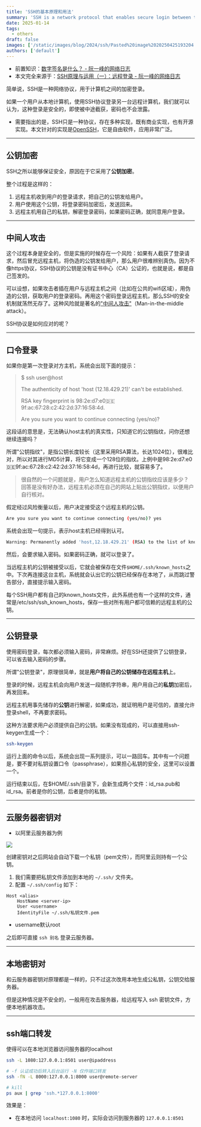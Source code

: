 ```yaml
---
title: 'SSH的基本原理和用法'
summary: 'SSH is a network protocol that enables secure login between two computers.'
date: 2025-01-14
tags:
  - others
draft: false
images: ['/static/images/blog/2024/ssh/Pasted%20image%2020250425193204.webp']
authors: ['default']
---
```


- 前置知识：[数字签名是什么？ - 阮一峰的网络日志](https://www.ruanyifeng.com/blog/2011/08/what_is_a_digital_signature.html)
- 本文完全来源于：[SSH原理与运用（一）：远程登录 - 阮一峰的网络日志](https://www.ruanyifeng.com/blog/2011/12/ssh_remote_login.html)

简单说，SSH是一种网络协议，用于计算机之间的加密登录。

如果一个用户从本地计算机，使用SSH协议登录另一台远程计算机，我们就可以认为，这种登录是安全的，即使被中途截获，密码也不会泄露。

- 需要指出的是，SSH只是一种协议，存在多种实现，既有商业实现，也有开源实现。本文针对的实现是[OpenSSH](http://www.openssh.com/)，它是自由软件，应用非常广泛。

---

## 公钥加密

SSH之所以能够保证安全，原因在于它采用了**公钥加密**。

整个过程是这样的：

1. 远程主机收到用户的登录请求，把自己的公钥发给用户。
2. 用户使用这个公钥，将登录密码加密后，发送回来。
3. 远程主机用自己的私钥，解密登录密码，如果密码正确，就同意用户登录。

---

## 中间人攻击

这个过程本身是安全的，但是实施的时候存在一个风险：如果有人截获了登录请求，然后冒充远程主机，将伪造的公钥发给用户，那么用户很难辨别真伪。因为不像https协议，SSH协议的公钥是没有证书中心（CA）公证的，也就是说，都是自己签发的。

可以设想，如果攻击者插在用户与远程主机之间（比如在公共的wifi区域），用伪造的公钥，获取用户的登录密码。再用这个密码登录远程主机，那么SSH的安全机制就荡然无存了。这种风险就是著名的["中间人攻击"](https://en.wikipedia.org/wiki/Man-in-the-middle_attack)（Man-in-the-middle attack）。

SSH协议是如何应对的呢？

---

## 口令登录

如果你是第一次登录对方主机，系统会出现下面的提示：

> $ ssh user@host
>
> The authenticity of host 'host (12.18.429.21)' can't be established.
>
> RSA key fingerprint is 98:2e:d7:e0:de:9f:ac:67:28:c2:42:2d:37:16:58:4d.
>
> Are you sure you want to continue connecting (yes/no)?

这段话的意思是，无法确认host主机的真实性，只知道它的公钥指纹，问你还想继续连接吗？

所谓"公钥指纹"，是指公钥长度较长（这里采用RSA算法，长达1024位），很难比对，所以对其进行MD5计算，将它变成一个128位的指纹。上例中是98:2e:d7:e0:de:9f:ac:67:28:c2:42:2d:37:16:58:4d，再进行比较，就容易多了。

> 很自然的一个问题就是，用户怎么知道远程主机的公钥指纹应该是多少？
> 回答是没有好办法，远程主机必须在自己的网站上贴出公钥指纹，以便用户自行核对。

假定经过风险衡量以后，用户决定接受这个远程主机的公钥。

```bash
Are you sure you want to continue connecting (yes/no)? yes
```

系统会出现一句提示，表示host主机已经得到认可。

```bash
Warning: Permanently added 'host,12.18.429.21' (RSA) to the list of known hosts.
```

然后，会要求输入密码。如果密码正确，就可以登录了。

当远程主机的公钥被接受以后，它就会被保存在文件`$HOME/.ssh/known_hosts`之中。下次再连接这台主机，系统就会认出它的公钥已经保存在本地了，从而跳过警告部分，直接提示输入密码。

每个SSH用户都有自己的known_hosts文件，此外系统也有一个这样的文件，通常是/etc/ssh/ssh_known_hosts，保存一些对所有用户都可信赖的远程主机的公钥。

---

## 公钥登录

使用密码登录，每次都必须输入密码，非常麻烦。好在SSH还提供了公钥登录，可以省去输入密码的步骤。

所谓"公钥登录"，原理很简单，就是**用户将自己的公钥储存在远程主机**上。

登录的时候，远程主机会向用户发送一段随机字符串，用户用自己的**私钥**加密后，再发回来。

远程主机用事先储存的**公钥**进行解密，如果成功，就证明用户是可信的，直接允许登录shell，不再要求密码。

这种方法要求用户必须提供自己的公钥。如果没有现成的，可以直接用ssh-keygen生成一个：

```bash
ssh-keygen
```

运行上面的命令以后，系统会出现一系列提示，可以一路回车。其中有一个问题是，要不要对私钥设置口令（passphrase），如果担心私钥的安全，这里可以设置一个。

运行结束以后，在$HOME/.ssh/目录下，会新生成两个文件：id_rsa.pub和id_rsa。前者是你的公钥，后者是你的私钥。

---

## 云服务器密钥对

- 以阿里云服务器为例

![](/static/images/blog/2024/ssh/Pasted%20image%2020250425193204.webp)

创建密钥对之后网站会自动下载一个私钥（pem文件），而阿里云则持有一个公钥。

1. 我们需要把私钥文件添加到本地的 `~/.ssh/` 文件夹。
2. 配置 `~/.ssh/config` 如下：

```
Host <alias>
    HostName <server-ip>
    User <username>
    IdentityFile ~/.ssh/私钥文件.pem
```

- username默认root

之后即可直接 `ssh 别名` 登录云服务器。

---

## 本地密钥对

和云服务器密钥对原理都是一样的，只不过这次改用本地生成公私钥，公钥交给服务器。

但是这种情况是不安全的，一般用在攻击服务器，给远程写入 ssh 密钥文件，方便本地机器攻击。

---

## ssh端口转发

使得可以在本地浏览器访问服务器的localhost

```bash
ssh -L 1080:127.0.0.1:8501 user@ipaddress

# -f 认证成功后转入后台运行 -N 仅作端口转发
ssh -fN -L 8000:127.0.0.1:8000 user@remote-server

# kill
ps aux | grep 'ssh.*127.0.0.1:8000'
```

效果是：

- 在本地访问 `localhost:1080` 时，实际会访问到服务器的 `127.0.0.1:8501`
